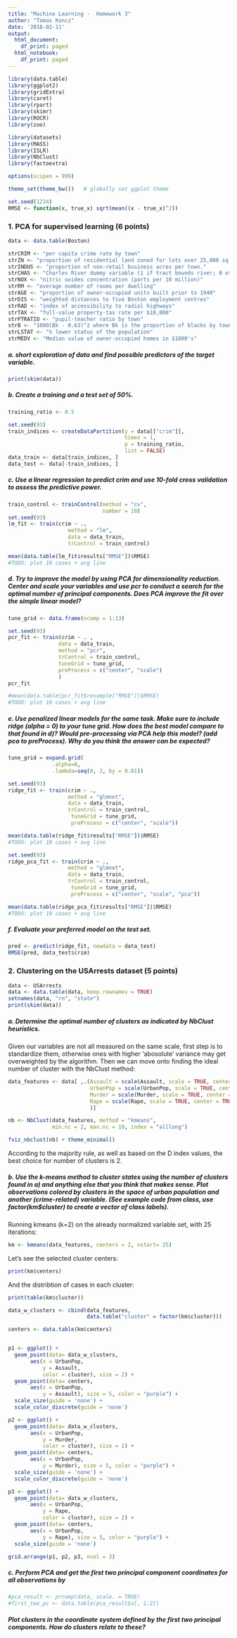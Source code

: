 ```yaml
---
title: "Machine Learning -  Homework 3"
author: "Tamas Koncz"
date: '2018-02-11'
output:
  html_document:
    df_print: paged
  html_notebook:
    df_print: paged
---
```


```r
library(data.table)
library(ggplot2)
library(gridExtra)
library(caret)
library(rpart)
library(skimr)
library(ROCR)
library(zoo)

library(datasets)
library(MASS)
library(ISLR)
library(NbClust)
library(factoextra)

options(scipen = 999)

theme_set(theme_bw())   # globally set ggplot theme

set.seed(1234)
RMSE <- function(x, true_x) sqrt(mean((x - true_x)^2))
```

### 1. PCA for supervised learning (6 points)

```r
data <- data.table(Boston)

strCRIM <- "per capita crime rate by town"
strZN <- "proportion of residential land zoned for lots over 25,000 sq.ft."
strINDUS <- "proportion of non-retail business acres per town."
strCHAS <- "Charles River dummy variable (1 if tract bounds river; 0 otherwise)"
strNOX <- "nitric oxides concentration (parts per 10 million)"
strRM <- "average number of rooms per dwelling"
strAGE <- "proportion of owner-occupied units built prior to 1940"
strDIS <- "weighted distances to five Boston employment centres"
strRAD <- "index of accessibility to radial highways"
strTAX <- "full-value property-tax rate per $10,000"
strPTRATIO <- "pupil-teacher ratio by town"
strB <- "1000(Bk - 0.63)^2 where Bk is the proportion of blacks by town"
strLSTAT <- "% lower status of the population"
strMEDV <- "Median value of owner-occupied homes in $1000's"
```

##### a. short exploration of data and find possible predictors of the target variable.

```r
print(skim(data))
```


##### b. Create a training and a test set of 50%.
```r
training_ratio <- 0.5 

set.seed(93)
train_indices <- createDataPartition(y = data[["crim"]],
                                     times = 1,
                                     p = training_ratio,
                                     list = FALSE)
data_train <- data[train_indices, ]
data_test <- data[-train_indices, ]
```

##### c. Use a linear regression to predict crim and use 10-fold cross validation to assess the predictive power.
```r
train_control <- trainControl(method = "cv",
                              number = 10)
set.seed(93)
lm_fit <- train(crim ~ .,
                   method = "lm",
                   data = data_train,
                   trControl = train_control)

mean(data.table(lm_fit$results["RMSE"])$RMSE)
#TODO: plot 10 cases + avg line
```


##### d. Try to improve the model by using PCA for dimensionality reduction. Center and scale your variables and use pcr to conduct a search for the optimal number of principal components. Does PCA improve the fit over the simple linear model?

```r
tune_grid <- data.frame(ncomp = 1:13)

set.seed(93)
pcr_fit <- train(crim ~ . , 
                data = data_train, 
                method = "pcr", 
                trControl = train_control,
                tuneGrid = tune_grid,
                preProcess = c("center", "scale")
                )
pcr_fit

#mean(data.table(pcr_fit$resample["RMSE"])$RMSE)
#TODO: plot 10 cases + avg line
```

##### e. Use penalized linear models for the same task. Make sure to include ridge (alpha = 0) to your tune grid. How does the best model compare to that found in d)? Would pre-processing via PCA help this model? (add pca to preProcess). Why do you think the answer can be expected?

```r
tune_grid = expand.grid(
              .alpha=0,
              .lambda=seq(0, 2, by = 0.01))

set.seed(93)
ridge_fit <- train(crim ~ .,
                   method = "glmnet",
                   data = data_train,
                   trControl = train_control,
                    tuneGrid = tune_grid,
                    preProcess = c("center", "scale"))

mean(data.table(ridge_fit$results["RMSE"])$RMSE)
#TODO: plot 10 cases + avg line
```

```r
set.seed(93)
ridge_pca_fit <- train(crim ~ .,
                   method = "glmnet",
                   data = data_train,
                   trControl = train_control,
                    tuneGrid = tune_grid,
                    preProcess = c("center", "scale", "pca"))

mean(data.table(ridge_pca_fit$results["RMSE"])$RMSE)
#TODO: plot 10 cases + avg line
```


##### f. Evaluate your preferred model on the test set.

```r
pred <- predict(ridge_fit, newdata = data_test)
RMSE(pred, data_test$crim)
```

### 2. Clustering on the USArrests dataset (5 points)

```r
data <- USArrests
data <- data.table(data, keep.rownames = TRUE)
setnames(data, "rn", "state")
print(skim(data))
```

##### a. Determine the optimal number of clusters as indicated by NbClust heuristics.

Given our variables are not all measured on the same scale, first step is to standardize them, otherwise ones with higher 'abosolute' variance may get overweighted by the algorithm.
Then we can move onto finding the ideal number of cluster with the NbClust method:

```r
data_features <- data[ ,.(Assault = scale(Assault, scale = TRUE, center = TRUE),
                          UrbanPop = scale(UrbanPop, scale = TRUE, center = TRUE),
                          Murder = scale(Murder, scale = TRUE, center = TRUE),
                          Rape = scale(Rape, scale = TRUE, center = TRUE)
                          )]

nb <- NbClust(data_features, method = "kmeans", 
              min.nc = 2, max.nc = 10, index = "alllong")
```


```r
fviz_nbclust(nb) + theme_minimal()
```

According to the majority rule, as well as based on the D index values, the best choice for number of clusters is 2.

##### b. Use the k-means method to cluster states using the number of clusters found in a) and anything else that you think that makes sense. Plot observations colored by clusters in the space of urban population and another (crime-related) variable. (See example code from class, use  factor(km$cluster) to create a vector of class labels).

Running kmeans (k=2) on the already normalized variable set, with 25 iterations:
```r
km <- kmeans(data_features, centers = 2, nstart= 25)
```

Let's see the selected cluster centers:

```r
print(km$centers)
```

And the distribtion of cases in each cluster:

```r
print(table(km$cluster))
```


```r
data_w_clusters <- cbind(data_features, 
                         data.table("cluster" = factor(km$cluster)))

centers <- data.table(km$centers)


p1 <- ggplot() + 
  geom_point(data= data_w_clusters, 
       aes(x = UrbanPop, 
           y = Assault, 
           color = cluster), size = 2) +
  geom_point(data= centers, 
       aes(x = UrbanPop, 
           y = Assault), size = 5, color = "purple") +
  scale_size(guide = 'none') + 
  scale_color_discrete(guide = 'none')

p2 <- ggplot() + 
  geom_point(data= data_w_clusters, 
       aes(x = UrbanPop, 
           y = Murder, 
           color = cluster), size = 2) +
  geom_point(data= centers, 
       aes(x = UrbanPop, 
           y = Murder), size = 5, color = "purple") +
  scale_size(guide = 'none') +
  scale_color_discrete(guide = 'none')

p3 <- ggplot() + 
  geom_point(data= data_w_clusters, 
       aes(x = UrbanPop, 
           y = Rape, 
           color = cluster), size = 2) +
  geom_point(data= centers, 
       aes(x = UrbanPop, 
           y = Rape), size = 5, color = "purple") +
  scale_size(guide = 'none')

grid.arrange(p1, p2, p3, ncol = 3)
```


##### c. Perform PCA and get the first two principal component coordinates for all observations by

```r
#pca_result <- prcomp(data, scale. = TRUE)
#first_two_pc <- data.table(pca_result$x[, 1:2])
```

##### Plot clusters in the coordinate system defined by the first two principal components. How do clusters relate to these?
